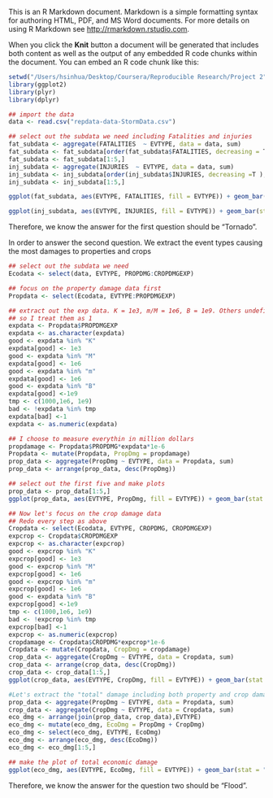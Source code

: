 This is an R Markdown document. Markdown is a simple formatting syntax for authoring HTML, PDF, and MS Word documents. For more details on using R Markdown see <http://rmarkdown.rstudio.com>.

When you click the **Knit** button a document will be generated that includes both content as well as the output of any embedded R code chunks within the document. You can embed an R code chunk like this:

```r
setwd("/Users/hsinhua/Desktop/Coursera/Reproducible Research/Project 2")
library(ggplot2)
library(plyr)
library(dplyr)

## import the data
data <- read.csv("repdata-data-StormData.csv")

## select out the subdata we need including Fatalities and injuries
fat_subdata <- aggregate(FATALITIES  ~ EVTYPE, data = data, sum)
fat_subdata <- fat_subdata[order(fat_subdata$FATALITIES, decreasing = T),]
fat_subdata <- fat_subdata[1:5,]
inj_subdata <- aggregate(INJURIES  ~ EVTYPE, data = data, sum)
inj_subdata <- inj_subdata[order(inj_subdata$INJURIES, decreasing =T ),]
inj_subdata <- inj_subdata[1:5,]

ggplot(fat_subdata, aes(EVTYPE, FATALITIES, fill = EVTYPE)) + geom_bar(stat = "identity", position="dodge") + ylab("Fatalities") + xlab("Event type") + ggtitle("First Five Events Types Causing the Most Fatalities")

ggplot(inj_subdata, aes(EVTYPE, INJURIES, fill = EVTYPE)) + geom_bar(stat = "identity",position="dodge") + ylab("Injuries") + xlab("Event type") + ggtitle("First Five Events Types Causing the Most Injugies")
```

Therefore, we know the answer for the first question should be "Tornado".

In order to answer the second question. We extract the event types causing the most damages to properties and crops

```r
## select out the subdata we need
Ecodata <- select(data, EVTYPE, PROPDMG:CROPDMGEXP)

## focus on the property damage data first
Propdata <- select(Ecodata, EVTYPE:PROPDMGEXP)

## extract out the exp data. K = 1e3, m/M = 1e6, B = 1e9. Others undefined 
## so I treat them as 1
expdata <- Propdata$PROPDMGEXP
expdata <- as.character(expdata)
good <- expdata %in% "K"
expdata[good] <- 1e3
good <- expdata %in% "M"
expdata[good] <- 1e6
good <- expdata %in% "m"
expdata[good] <- 1e6
good <- expdata %in% "B"
expdata[good] <-1e9
tmp <- c(1000,1e6, 1e9)
bad <- !expdata %in% tmp
expdata[bad] <-1
expdata <- as.numeric(expdata)

## I choose to measure everythin in million dollars
propdamage <- Propdata$PROPDMG*expdata*1e-6
Propdata <- mutate(Propdata, PropDmg = propdamage)
prop_data <- aggregate(PropDmg ~ EVTYPE, data = Propdata, sum)
prop_data <- arrange(prop_data, desc(PropDmg))

## select out the first five and make plots
prop_data <- prop_data[1:5,]
ggplot(prop_data, aes(EVTYPE, PropDmg, fill = EVTYPE)) + geom_bar(stat = "identity", position="dodge") + ylab("PropDmg (Million Dollars") + xlab("Event type") + ggtitle("Top 5 Event Types Causing the Most Property Damage")

## Now let's focus on the crop damage data
## Redo every step as above
Cropdata <- select(Ecodata, EVTYPE, CROPDMG, CROPDMGEXP)
expcrop <- Cropdata$CROPDMGEXP
expcrop <- as.character(expcrop)
good <- expcrop %in% "K"
expcrop[good] <- 1e3
good <- expcrop %in% "M"
expcrop[good] <- 1e6
good <- expcrop %in% "m"
expcrop[good] <- 1e6
good <- expdata %in% "B"
expcrop[good] <-1e9
tmp <- c(1000,1e6, 1e9)
bad <- !expcrop %in% tmp
expcrop[bad] <-1
expcrop <- as.numeric(expcrop)
cropdamage <- Cropdata$CROPDMG*expcrop*1e-6
Cropdata <- mutate(Cropdata, CropDmg = cropdamage)
crop_data <- aggregate(CropDmg ~ EVTYPE, data = Cropdata, sum)
crop_data <- arrange(crop_data, desc(CropDmg))
crop_data <- crop_data[1:5,]
ggplot(crop_data, aes(EVTYPE, CropDmg, fill = EVTYPE)) + geom_bar(stat = "identity", position="dodge") + ylab("PropDmg(Million Dollars") + xlab("Event type") + ggtitle("Top 5 Event Types Causing the Most Crop Damage")

#Let's extract the "total" damage including both property and crop damages
prop_data <- aggregate(PropDmg ~ EVTYPE, data = Propdata, sum)
crop_data <- aggregate(CropDmg ~ EVTYPE, data = Cropdata, sum)
eco_dmg <- arrange(join(prop_data, crop_data),EVTYPE)
eco_dmg <- mutate(eco_dmg, EcoDmg = PropDmg + CropDmg)
eco_dmg <- select(eco_dmg, EVTYPE, EcoDmg)
eco_dmg <- arrange(eco_dmg, desc(EcoDmg))
eco_dmg <- eco_dmg[1:5,]

## make the plot of total economic damage
ggplot(eco_dmg, aes(EVTYPE, EcoDmg, fill = EVTYPE)) + geom_bar(stat = "identity", position="dodge") + ylab("Economy_Dmg(Million Dollars") + xlab("Event type") + ggtitle("Top 5 Event Types Causing the Most Economy Damage")
```

Therefore, we know the answer for the question two should be "Flood".
